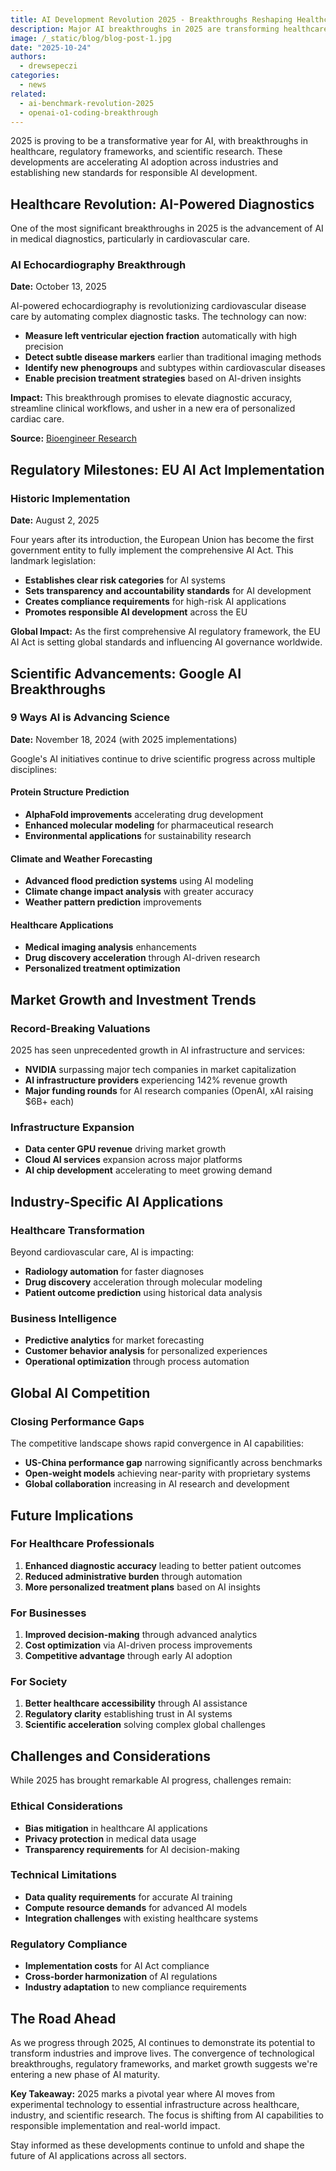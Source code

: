 ```yaml
---
title: AI Development Revolution 2025 - Breakthroughs Reshaping Healthcare and Industry
description: Major AI breakthroughs in 2025 are transforming healthcare, governance, and scientific research. From AI-powered medical diagnostics to regulatory frameworks, discover the latest developments driving AI innovation forward.
image: /_static/blog/blog-post-1.jpg
date: "2025-10-24"
authors:
  - drewsepeczi
categories:
  - news
related:
  - ai-benchmark-revolution-2025
  - openai-o1-coding-breakthrough
---
```


<Callout>
  2025 is proving to be a transformative year for AI, with breakthroughs in healthcare, regulatory frameworks, and scientific research. These developments are accelerating AI adoption across industries and establishing new standards for responsible AI development.
</Callout>

## Healthcare Revolution: AI-Powered Diagnostics

One of the most significant breakthroughs in 2025 is the advancement of AI in medical diagnostics, particularly in cardiovascular care.

### AI Echocardiography Breakthrough
**Date:** October 13, 2025

AI-powered echocardiography is revolutionizing cardiovascular disease care by automating complex diagnostic tasks. The technology can now:

- **Measure left ventricular ejection fraction** automatically with high precision
- **Detect subtle disease markers** earlier than traditional imaging methods
- **Identify new phenogroups** and subtypes within cardiovascular diseases
- **Enable precision treatment strategies** based on AI-driven insights

**Impact:** This breakthrough promises to elevate diagnostic accuracy, streamline clinical workflows, and usher in a new era of personalized cardiac care.

**Source:** [Bioengineer Research](https://bioengineer.org/ai-powered-echocardiography-revolutionizes-cardiovascular-disease-care/)

## Regulatory Milestones: EU AI Act Implementation

### Historic Implementation
**Date:** August 2, 2025

Four years after its introduction, the European Union has become the first government entity to fully implement the comprehensive AI Act. This landmark legislation:

- **Establishes clear risk categories** for AI systems
- **Sets transparency and accountability standards** for AI development
- **Creates compliance requirements** for high-risk AI applications
- **Promotes responsible AI development** across the EU

**Global Impact:** As the first comprehensive AI regulatory framework, the EU AI Act is setting global standards and influencing AI governance worldwide.

## Scientific Advancements: Google AI Breakthroughs

### 9 Ways AI is Advancing Science
**Date:** November 18, 2024 (with 2025 implementations)

Google's AI initiatives continue to drive scientific progress across multiple disciplines:

#### Protein Structure Prediction
- **AlphaFold improvements** accelerating drug development
- **Enhanced molecular modeling** for pharmaceutical research
- **Environmental applications** for sustainability research

#### Climate and Weather Forecasting
- **Advanced flood prediction systems** using AI modeling
- **Climate change impact analysis** with greater accuracy
- **Weather pattern prediction** improvements

#### Healthcare Applications
- **Medical imaging analysis** enhancements
- **Drug discovery acceleration** through AI-driven research
- **Personalized treatment optimization**

## Market Growth and Investment Trends

### Record-Breaking Valuations
2025 has seen unprecedented growth in AI infrastructure and services:

- **NVIDIA** surpassing major tech companies in market capitalization
- **AI infrastructure providers** experiencing 142% revenue growth
- **Major funding rounds** for AI research companies (OpenAI, xAI raising $6B+ each)

### Infrastructure Expansion
- **Data center GPU revenue** driving market growth
- **Cloud AI services** expansion across major platforms
- **AI chip development** accelerating to meet growing demand

## Industry-Specific AI Applications

### Healthcare Transformation
Beyond cardiovascular care, AI is impacting:
- **Radiology automation** for faster diagnoses
- **Drug discovery** acceleration through molecular modeling
- **Patient outcome prediction** using historical data analysis

### Business Intelligence
- **Predictive analytics** for market forecasting
- **Customer behavior analysis** for personalized experiences
- **Operational optimization** through process automation

## Global AI Competition

### Closing Performance Gaps
The competitive landscape shows rapid convergence in AI capabilities:

- **US-China performance gap** narrowing significantly across benchmarks
- **Open-weight models** achieving near-parity with proprietary systems
- **Global collaboration** increasing in AI research and development

## Future Implications

### For Healthcare Professionals
1. **Enhanced diagnostic accuracy** leading to better patient outcomes
2. **Reduced administrative burden** through automation
3. **More personalized treatment plans** based on AI insights

### For Businesses
1. **Improved decision-making** through advanced analytics
2. **Cost optimization** via AI-driven process improvements
3. **Competitive advantage** through early AI adoption

### For Society
1. **Better healthcare accessibility** through AI assistance
2. **Regulatory clarity** establishing trust in AI systems
3. **Scientific acceleration** solving complex global challenges

## Challenges and Considerations

While 2025 has brought remarkable AI progress, challenges remain:

### Ethical Considerations
- **Bias mitigation** in healthcare AI applications
- **Privacy protection** in medical data usage
- **Transparency requirements** for AI decision-making

### Technical Limitations
- **Data quality requirements** for accurate AI training
- **Compute resource demands** for advanced AI models
- **Integration challenges** with existing healthcare systems

### Regulatory Compliance
- **Implementation costs** for AI Act compliance
- **Cross-border harmonization** of AI regulations
- **Industry adaptation** to new compliance requirements

## The Road Ahead

As we progress through 2025, AI continues to demonstrate its potential to transform industries and improve lives. The convergence of technological breakthroughs, regulatory frameworks, and market growth suggests we're entering a new phase of AI maturity.

**Key Takeaway:** 2025 marks a pivotal year where AI moves from experimental technology to essential infrastructure across healthcare, industry, and scientific research. The focus is shifting from AI capabilities to responsible implementation and real-world impact.

Stay informed as these developments continue to unfold and shape the future of AI applications across all sectors.
